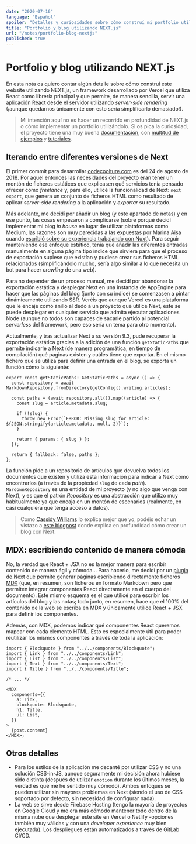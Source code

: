 ```yaml
---
date: "2020-07-16"
language: "Español"
spoiler: "Detalles y curiosidades sobre cómo construí mi portfolio utilizando NEXT.js"
title: "Portfolio y blog utilizando NEXT.js"
url: "/notes/portfolio-blog-nextjs"
published: true
---
```


# Portfolio y blog utilizando NEXT.js

En esta nota os quiero contar algún detalle sobre cómo construí este website utilizando NEXT.js, un framework
desarrollado por Vercel que utiliza React como librería principal y que permite, de manera sencilla, servir una
aplicación React desde el servidor utilizando _server-side rendering_ (¡aunque quedarnos únicamente con esto sería
simplificarlo demasiado!).

> Mi intención aquí no es hacer un recorrido en profundidad de NEXT.js o cómo implementar un portfolio utilizándolo. Si
> os pica la curiosidad, el proyecto tiene una muy buena [documentación](https://nextjs.org/docs/getting-started), con
> [multitud de ejemplos](https://github.com/vercel/next.js/tree/canary/examples) y
> [tutoriales](https://nextjs.org/learn/basics/create-nextjs-app).

## Iterando entre diferentes versiones de Next

El primer commit para desarrollar [codecoolture.com](http://codecoolture.com) es del 24 de agosto de 2018. Por aquel
entonces las necesidades del proyecto eran tener un montón de ficheros estáticos que explicasen qué servicios tenía
pensado ofrecer como _freelance_ y, para ello, utilicé la funcionalidad de Next: `next export`, que genera un conjunto
de ficheros HTML como resultado de aplicar _server-side rendering_ a la aplicación y _exportar_ su resultado.

Más adelante, me decidí por añadir un blog (y este apartado de notas) y en ese punto, las cosas empezaron a complicarse
(sobre porqué decidí implementar mi blog _in house_ en lugar de utilizar plataformas como Medium, las razones son muy
parecidas a las expuestas por Marina Aisa cuando
[escribió sobre su experiencia trabajando con Nuxt](https://marinaaisa.com/es/blog/blog-usando-vue-nuxt-markdown/)).
Para seguir manteniendo ese enfoque estático, tenía que añadir las diferentes entradas manualmente en alguna página tipo
índice que sirviera para que el proceso de exportación supiese que existían y pudiese crear sus ficheros HTML
relacionados (simplificándolo mucho, sería algo similar a lo que necesita un bot para hacer _crawling_ de una web).

Para no depender de un proceso manual, me decidí por abandonar la exportación estática y desplegar Next en una instancia
de AppEngine para hacer que las páginas del blog (junto con su índice) se comenzasen a pintar dinámicamente utilizando
SSR. Veréis que aunque Vercel es una plataforma que le encaje como anillo al dedo a un proyecto que utilice Next, este
se puede desplegar en cualquier servicio que admita ejecutar aplicaciones Node (aunque no todos son capaces de sacarle
partido al potencial _serverless_ del framework, pero eso sería un tema para otro momento).

Actualmente, y tras actualizar Next a su versión 9.3, pude recuperar la exportación estática gracias a la adición de una
función `getStaticPaths` que permite indicarle a Next (de manera programática, en tiempo de compilación) qué paginas
existen y cuáles tiene que exportar. En el mismo fichero que se utiliza para definir una entrada en el blog, se exporta
un función cómo la siguiente:

```tsx
export const getStaticPaths: GetStaticPaths = async () => {
  const repository = await MarkdownRepository.fromDirectory(getConfig().writing.articles);

  const paths = (await repository.all()).map((article) => {
    const slug = article.metadata.slug;

    if (!slug) {
      throw new Error(`ERROR: Missing slug for article: ${JSON.stringify(article.metadata, null, 2)}`);
    }

    return { params: { slug } };
  });

  return { fallback: false, paths };
};
```

La función pide a un repositorio de artículos que devuelva todos los documentos que existen y utiliza esta información
para indicar a Next cómo encontrarlos (a través de la propiedad `slug` de cada _path_). `MardownRepository` es una
entidad de mi proyecto (y no algo que venga con Next), y es que el patrón _Repository_ es una abstracción que utilizo
muy habitualmente ya que encaja en un montón de escenarios (realmente, en casi cualquiera que tenga acceso a datos).

> Como [Cassidy Williams](https://twitter.com/cassidoo) lo explica mejor que yo, podéis echar un vistazo a
> [este blogpost](https://www.netlify.com/blog/2020/05/04/building-a-markdown-blog-with-next-9.4-and-netlify/) donde
> explica en profundidad cómo crear un blog con Next.

## MDX: escribiendo contenido de manera cómoda

No, la verdad que React + JSX no es la mejor manera para escribir contenido de manera ágil y cómoda... Para hacerlo, me
decidí por un [plugin de Next](https://github.com/vercel/next.js/tree/canary/packages/next-mdx) que permite generar
páginas escribiendo directamente ficheros [MDX](https://mdxjs.com/) (que, en resumen, son ficheros en formato Markdown
pero que permiten integrar componentes React directamente en el cuerpo del documento). Este mismo esquema es el que
utilicé para escribir los artículos del blog y las notas; todo junto, en resumen, hace que el 100% del contenido de la
web se escriba en MDX y únicamente utilice React + JSX para definir los componentes.

Además, con MDX, podemos indicar qué componentes React queremos mapear con cada elemento HTML. Esto es especialmente
útil para poder reutilizar los mismos componentes a través de toda la aplicación:

```tsx
import { Blockquote } from "../../components/Blockquote";
import { Link } from "../../components/Link";
import { List } from "../../components/List";
import { Text } from "../../components/Text";
import { Title } from "../../components/Title";

/* ... */

<MDX
  components={{
    a: Link,
    blockquote: Blockquote,
    h1: Title,
    ul: List,
  }}
>
  {post.content}
</MDX>;
```

## Otros detalles

- Para los estilos de la aplicación me decanté por utilizar CSS y no una solución CSS-in-JS, aunque seguramente mi
  decisión ahora hubiese sido distinta (después de utilizar `emotion` durante los últimos meses, la verdad es que me he
  sentido muy cómodo). Ambos enfoques se pueden utilizar sin mayores problemas en Next (siendo el uso de CSS soportado
  por defecto, sin necesidad de configurar nada).
- La web se sirve desde Firebase Hosting (tengo la mayoría de proyectos en Google Cloud y me era más cómodo mantener
  todo dentro de la misma nube que desplegar este site en Vercel o Netlify -opciones también muy válidas y con una
  _developer experience_ muy bien ejecutada). Los despliegues están automatizados a través de GitLab CI/CD.
